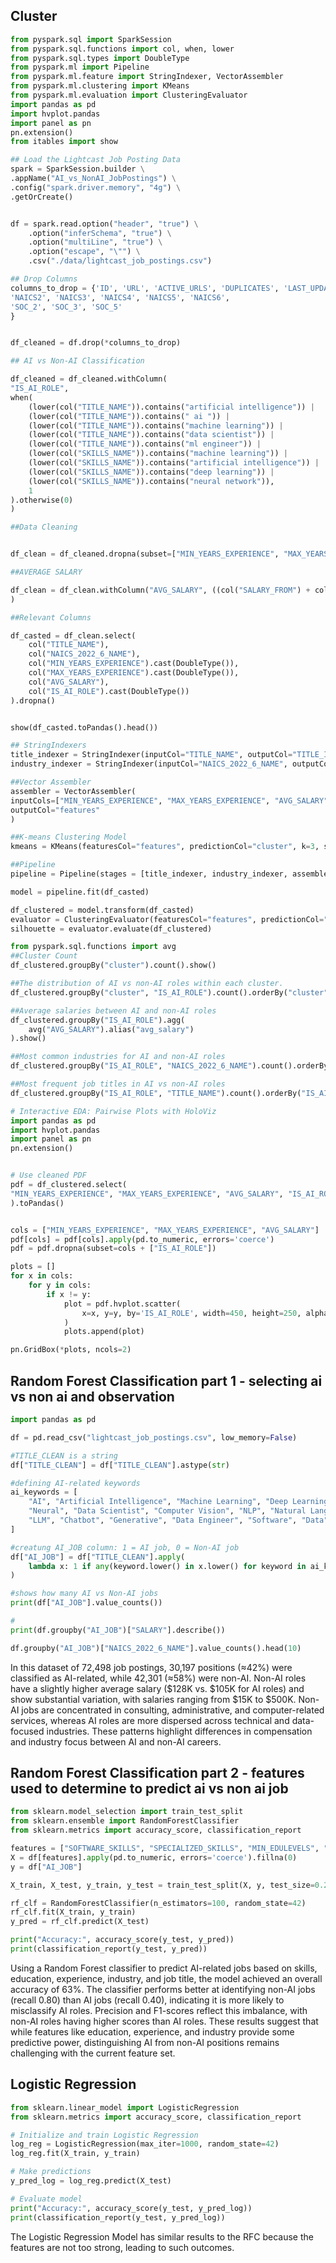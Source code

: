 ## Cluster
```python
from pyspark.sql import SparkSession
from pyspark.sql.functions import col, when, lower
from pyspark.sql.types import DoubleType
from pyspark.ml import Pipeline
from pyspark.ml.feature import StringIndexer, VectorAssembler
from pyspark.ml.clustering import KMeans
from pyspark.ml.evaluation import ClusteringEvaluator
import pandas as pd
import hvplot.pandas
import panel as pn
pn.extension()
from itables import show
```




```python
## Load the Lightcast Job Posting Data
spark = SparkSession.builder \
.appName("AI_vs_NonAI_JobPostings") \
.config("spark.driver.memory", "4g") \
.getOrCreate()


df = spark.read.option("header", "true") \
    .option("inferSchema", "true") \
    .option("multiLine", "true") \
    .option("escape", "\"") \
    .csv("./data/lightcast_job_postings.csv")

```


```python
## Drop Columns
columns_to_drop = {'ID', 'URL', 'ACTIVE_URLS', 'DUPLICATES', 'LAST_UPDATED_TIMESTAMP',
'NAICS2', 'NAICS3', 'NAICS4', 'NAICS5', 'NAICS6',
'SOC_2', 'SOC_3', 'SOC_5'
}


df_cleaned = df.drop(*columns_to_drop)
```


```python

## AI vs Non-AI Classification

df_cleaned = df_cleaned.withColumn(
"IS_AI_ROLE",
when(
    (lower(col("TITLE_NAME")).contains("artificial intelligence")) |
    (lower(col("TITLE_NAME")).contains(" ai ")) |
    (lower(col("TITLE_NAME")).contains("machine learning")) |
    (lower(col("TITLE_NAME")).contains("data scientist")) |
    (lower(col("TITLE_NAME")).contains("ml engineer")) |
    (lower(col("SKILLS_NAME")).contains("machine learning")) |
    (lower(col("SKILLS_NAME")).contains("artificial intelligence")) |
    (lower(col("SKILLS_NAME")).contains("deep learning")) |
    (lower(col("SKILLS_NAME")).contains("neural network")),
    1
).otherwise(0)
)


```


```python
##Data Cleaning


df_clean = df_cleaned.dropna(subset=["MIN_YEARS_EXPERIENCE", "MAX_YEARS_EXPERIENCE", "SALARY_FROM", "SALARY_TO", "NAICS_2022_6_NAME", "TITLE_NAME"])


```


```python
##AVERAGE SALARY

df_clean = df_clean.withColumn("AVG_SALARY", ((col("SALARY_FROM") + col("SALARY_TO")) / 2).cast(DoubleType())
)

```


```python
##Relevant Columns

df_casted = df_clean.select(
    col("TITLE_NAME"),
    col("NAICS_2022_6_NAME"),
    col("MIN_YEARS_EXPERIENCE").cast(DoubleType()),
    col("MAX_YEARS_EXPERIENCE").cast(DoubleType()),
    col("AVG_SALARY"),
    col("IS_AI_ROLE").cast(DoubleType())
).dropna()


show(df_casted.toPandas().head())
```


```python
## StringIndexers
title_indexer = StringIndexer(inputCol="TITLE_NAME", outputCol="TITLE_IDX", handleInvalid="skip")
industry_indexer = StringIndexer(inputCol="NAICS_2022_6_NAME", outputCol="INDUSTRY_IDX", handleInvalid="skip")

```


```python
##Vector Assembler
assembler = VectorAssembler(
inputCols=["MIN_YEARS_EXPERIENCE", "MAX_YEARS_EXPERIENCE", "AVG_SALARY", "TITLE_IDX", "INDUSTRY_IDX"],
outputCol="features"
)
```


```python
##K-means Clustering Model
kmeans = KMeans(featuresCol="features", predictionCol="cluster", k=3, seed=1)
```


```python
##Pipeline
pipeline = Pipeline(stages = [title_indexer, industry_indexer, assembler, kmeans])

model = pipeline.fit(df_casted)

```


```python
df_clustered = model.transform(df_casted)
evaluator = ClusteringEvaluator(featuresCol="features", predictionCol="cluster")
silhouette = evaluator.evaluate(df_clustered)
```


```python
from pyspark.sql.functions import avg
##Cluster Count
df_clustered.groupBy("cluster").count().show()

##The distribution of AI vs non-AI roles within each cluster.
df_clustered.groupBy("cluster", "IS_AI_ROLE").count().orderBy("cluster", "IS_AI_ROLE").show()

##Average salaries between AI and non-AI roles
df_clustered.groupBy("IS_AI_ROLE").agg(
    avg("AVG_SALARY").alias("avg_salary")
).show()

##Most common industries for AI and non-AI roles
df_clustered.groupBy("IS_AI_ROLE", "NAICS_2022_6_NAME").count().orderBy("IS_AI_ROLE", "count", ascending=False).show()

##Most frequent job titles in AI vs non-AI roles
df_clustered.groupBy("IS_AI_ROLE", "TITLE_NAME").count().orderBy("IS_AI_ROLE", "count", ascending=False).show()
```



```python
# Interactive EDA: Pairwise Plots with HoloViz
import pandas as pd
import hvplot.pandas
import panel as pn
pn.extension()


# Use cleaned PDF
pdf = df_clustered.select(
"MIN_YEARS_EXPERIENCE", "MAX_YEARS_EXPERIENCE", "AVG_SALARY", "IS_AI_ROLE"
).toPandas()


cols = ["MIN_YEARS_EXPERIENCE", "MAX_YEARS_EXPERIENCE", "AVG_SALARY"]
pdf[cols] = pdf[cols].apply(pd.to_numeric, errors='coerce')
pdf = pdf.dropna(subset=cols + ["IS_AI_ROLE"])

plots = []
for x in cols:
    for y in cols:
        if x != y:
            plot = pdf.hvplot.scatter(
                x=x, y=y, by='IS_AI_ROLE', width=450, height=250, alpha=0.6, title=f"{y} vs {x}"
            )
            plots.append(plot)

pn.GridBox(*plots, ncols=2)
```






## Random Forest Classification part 1 - selecting ai vs non ai and observation
```python
import pandas as pd

df = pd.read_csv("lightcast_job_postings.csv", low_memory=False)

#TITLE_CLEAN is a string
df["TITLE_CLEAN"] = df["TITLE_CLEAN"].astype(str)

#defining AI-related keywords
ai_keywords = [
    "AI", "Artificial Intelligence", "Machine Learning", "Deep Learning",
    "Neural", "Data Scientist", "Computer Vision", "NLP", "Natural Language",
    "LLM", "Chatbot", "Generative", "Data Engineer", "Software", "Data"
]

#creatung AI_JOB column: 1 = AI job, 0 = Non-AI job
df["AI_JOB"] = df["TITLE_CLEAN"].apply(
    lambda x: 1 if any(keyword.lower() in x.lower() for keyword in ai_keywords) else 0
)

#shows how many AI vs Non-AI jobs
print(df["AI_JOB"].value_counts())

#
print(df.groupby("AI_JOB")["SALARY"].describe())

df.groupby("AI_JOB")["NAICS_2022_6_NAME"].value_counts().head(10)

```

In this dataset of 72,498 job postings, 30,197 positions (≈42%) were classified as AI-related, while 42,301 (≈58%) were non-AI. Non-AI roles have a slightly higher average salary ($128K vs. $105K for AI roles) and show substantial variation, with salaries ranging from $15K to $500K. Non-AI jobs are concentrated in consulting, administrative, and computer-related services, whereas AI roles are more dispersed across technical and data-focused industries. These patterns highlight differences in compensation and industry focus between AI and non-AI careers.



## Random Forest Classification part 2 - features used to determine to predict ai vs non ai job  
```python
from sklearn.model_selection import train_test_split
from sklearn.ensemble import RandomForestClassifier
from sklearn.metrics import accuracy_score, classification_report

features = ["SOFTWARE_SKILLS", "SPECIALIZED_SKILLS", "MIN_EDULEVELS", "MAX_EDULEVELS", "NAICS_2022_6_NAME", "MIN_YEARS_EXPERIENCE", "MAX_YEARS_EXPERIENCE", "SOC_5_NAME" ]
X = df[features].apply(pd.to_numeric, errors='coerce').fillna(0)
y = df["AI_JOB"]

X_train, X_test, y_train, y_test = train_test_split(X, y, test_size=0.2, random_state=42)

rf_clf = RandomForestClassifier(n_estimators=100, random_state=42)
rf_clf.fit(X_train, y_train)
y_pred = rf_clf.predict(X_test)

print("Accuracy:", accuracy_score(y_test, y_pred))
print(classification_report(y_test, y_pred))

```

Using a Random Forest classifier to predict AI-related jobs based on skills, education, experience, industry, and job title, the model achieved an overall accuracy of 63%. The classifier performs better at identifying non-AI jobs (recall 0.80) than AI jobs (recall 0.40), indicating it is more likely to misclassify AI roles. Precision and F1-scores reflect this imbalance, with non-AI roles having higher scores than AI roles. These results suggest that while features like education, experience, and industry provide some predictive power, distinguishing AI from non-AI positions remains challenging with the current feature set.

## Logistic Regression
```python
from sklearn.linear_model import LogisticRegression
from sklearn.metrics import accuracy_score, classification_report

# Initialize and train Logistic Regression
log_reg = LogisticRegression(max_iter=1000, random_state=42)
log_reg.fit(X_train, y_train)

# Make predictions
y_pred_log = log_reg.predict(X_test)

# Evaluate model
print("Accuracy:", accuracy_score(y_test, y_pred_log))
print(classification_report(y_test, y_pred_log))

```
The Logistic Regression Model has similar results to the RFC because the features are not too strong, leading to such outcomes.

